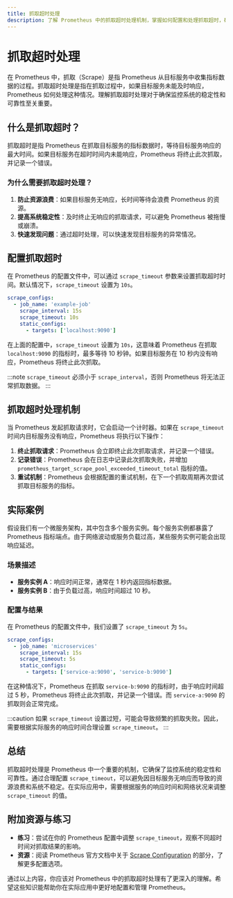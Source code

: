 ```yaml
---
title: 抓取超时处理
description: 了解 Prometheus 中的抓取超时处理机制，掌握如何配置和处理抓取超时，确保监控系统的稳定性和可靠性。
---
```


# 抓取超时处理

在 Prometheus 中，抓取（Scrape）是指 Prometheus 从目标服务中收集指标数据的过程。抓取超时处理是指在抓取过程中，如果目标服务未能及时响应，Prometheus 如何处理这种情况。理解抓取超时处理对于确保监控系统的稳定性和可靠性至关重要。

## 什么是抓取超时？

抓取超时是指 Prometheus 在抓取目标服务的指标数据时，等待目标服务响应的最大时间。如果目标服务在超时时间内未能响应，Prometheus 将终止此次抓取，并记录一个错误。

### 为什么需要抓取超时处理？

1. **防止资源浪费**：如果目标服务无响应，长时间等待会浪费 Prometheus 的资源。
2. **提高系统稳定性**：及时终止无响应的抓取请求，可以避免 Prometheus 被拖慢或崩溃。
3. **快速发现问题**：通过超时处理，可以快速发现目标服务的异常情况。

## 配置抓取超时

在 Prometheus 的配置文件中，可以通过 `scrape_timeout` 参数来设置抓取超时时间。默认情况下，`scrape_timeout` 设置为 `10s`。

```yaml
scrape_configs:
  - job_name: 'example-job'
    scrape_interval: 15s
    scrape_timeout: 10s
    static_configs:
      - targets: ['localhost:9090']
```

在上面的配置中，`scrape_timeout` 设置为 `10s`，这意味着 Prometheus 在抓取 `localhost:9090` 的指标时，最多等待 10 秒钟。如果目标服务在 10 秒内没有响应，Prometheus 将终止此次抓取。

:::note
`scrape_timeout` 必须小于 `scrape_interval`，否则 Prometheus 将无法正常抓取数据。
:::

## 抓取超时处理机制

当 Prometheus 发起抓取请求时，它会启动一个计时器。如果在 `scrape_timeout` 时间内目标服务没有响应，Prometheus 将执行以下操作：

1. **终止抓取请求**：Prometheus 会立即终止此次抓取请求，并记录一个错误。
2. **记录错误**：Prometheus 会在日志中记录此次抓取失败，并增加 `prometheus_target_scrape_pool_exceeded_timeout_total` 指标的值。
3. **重试机制**：Prometheus 会根据配置的重试机制，在下一个抓取周期再次尝试抓取目标服务的指标。

## 实际案例

假设我们有一个微服务架构，其中包含多个服务实例。每个服务实例都暴露了 Prometheus 指标端点。由于网络波动或服务负载过高，某些服务实例可能会出现响应延迟。

### 场景描述

- **服务实例 A**：响应时间正常，通常在 1 秒内返回指标数据。
- **服务实例 B**：由于负载过高，响应时间超过 10 秒。

### 配置与结果

在 Prometheus 的配置文件中，我们设置了 `scrape_timeout` 为 `5s`。

```yaml
scrape_configs:
  - job_name: 'microservices'
    scrape_interval: 15s
    scrape_timeout: 5s
    static_configs:
      - targets: ['service-a:9090', 'service-b:9090']
```

在这种情况下，Prometheus 在抓取 `service-b:9090` 的指标时，由于响应时间超过 5 秒，Prometheus 将终止此次抓取，并记录一个错误。而 `service-a:9090` 的抓取则会正常完成。

:::caution
如果 `scrape_timeout` 设置过短，可能会导致频繁的抓取失败。因此，需要根据实际服务的响应时间合理设置 `scrape_timeout`。
:::

## 总结

抓取超时处理是 Prometheus 中一个重要的机制，它确保了监控系统的稳定性和可靠性。通过合理配置 `scrape_timeout`，可以避免因目标服务无响应而导致的资源浪费和系统不稳定。在实际应用中，需要根据服务的响应时间和网络状况来调整 `scrape_timeout` 的值。

## 附加资源与练习

- **练习**：尝试在你的 Prometheus 配置中调整 `scrape_timeout`，观察不同超时时间对抓取结果的影响。
- **资源**：阅读 Prometheus 官方文档中关于 [Scrape Configuration](https://prometheus.io/docs/prometheus/latest/configuration/configuration/#scrape_config) 的部分，了解更多配置选项。

通过以上内容，你应该对 Prometheus 中的抓取超时处理有了更深入的理解。希望这些知识能帮助你在实际应用中更好地配置和管理 Prometheus。